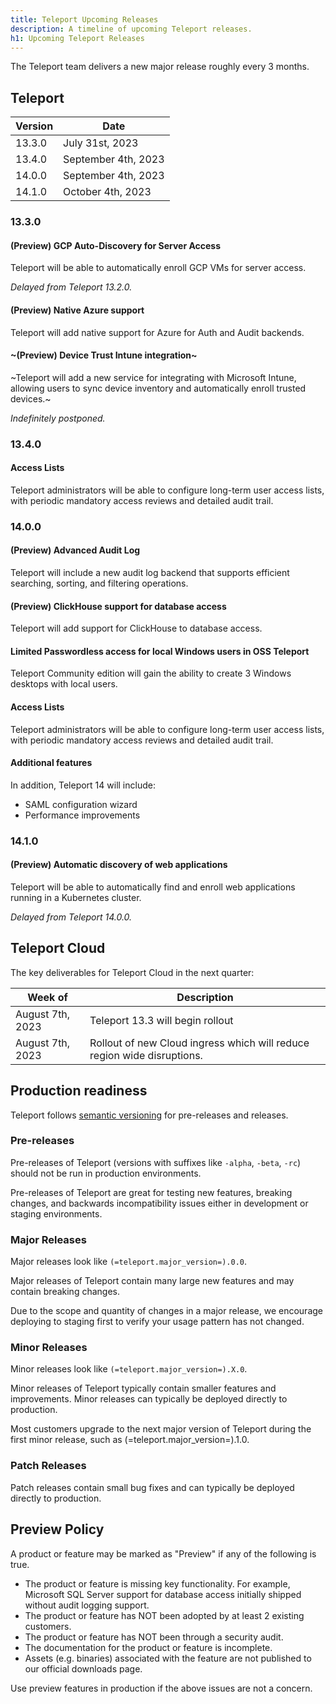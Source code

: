 ```yaml
---
title: Teleport Upcoming Releases
description: A timeline of upcoming Teleport releases.
h1: Upcoming Teleport Releases
---
```


The Teleport team delivers a new major release roughly every 3 months.

## Teleport

| Version | Date                |
|---------|---------------------|
| 13.3.0  | July 31st, 2023     |
| 13.4.0  | September 4th, 2023 |
| 14.0.0  | September 4th, 2023 |
| 14.1.0  | October 4th, 2023   |

### 13.3.0

#### (Preview) GCP Auto-Discovery for Server Access

Teleport will be able to automatically enroll GCP VMs for server access.

*Delayed from Teleport 13.2.0.*

#### (Preview) Native Azure support

Teleport will add native support for Azure for Auth and Audit backends.

#### ~(Preview) Device Trust Intune integration~

~Teleport will add a new service for integrating with Microsoft Intune, allowing
users to sync device inventory and automatically enroll trusted devices.~

*Indefinitely postponed.*

### 13.4.0

#### Access Lists

Teleport administrators will be able to configure long-term user access lists,
with periodic mandatory access reviews and detailed audit trail.

### 14.0.0

#### (Preview) Advanced Audit Log

Teleport will include a new audit log backend that supports efficient
searching, sorting, and filtering operations.

#### (Preview) ClickHouse support for database access

Teleport will add support for ClickHouse to database access.

#### Limited Passwordless access for local Windows users in OSS Teleport

Teleport Community edition will gain the ability to create 3 Windows desktops
with local users.

#### Access Lists

Teleport administrators will be able to configure long-term user access lists,
with periodic mandatory access reviews and detailed audit trail.

#### Additional features

In addition, Teleport 14 will include:

- SAML configuration wizard
- Performance improvements

### 14.1.0

#### (Preview) Automatic discovery of web applications

Teleport will be able to automatically find and enroll web applications running
in a Kubernetes cluster.

*Delayed from Teleport 14.0.0.*

## Teleport Cloud

The key deliverables for Teleport Cloud in the next quarter:

| Week of          | Description                                                             |
|------------------|-------------------------------------------------------------------------|
| August 7th, 2023 | Teleport 13.3 will begin rollout                                        |
| August 7th, 2023 | Rollout of new Cloud ingress which will reduce region wide disruptions. | 

## Production readiness

Teleport follows [semantic versioning](https://semver.org) for pre-releases and
releases.

### Pre-releases

Pre-releases of Teleport (versions with suffixes like `-alpha`, `-beta`, `-rc`)
should not be run in production environments.

Pre-releases of Teleport are great for testing new features, breaking changes,
and backwards incompatibility issues either in development or staging
environments.

### Major Releases

Major releases look like `(=teleport.major_version=).0.0`.

Major releases of Teleport contain many large new features and may contain
breaking changes.

Due to the scope and quantity of changes in a major release, we encourage
deploying to staging first to verify your usage pattern has not changed.

### Minor Releases

Minor releases look like `(=teleport.major_version=).X.0`.

Minor releases of Teleport typically contain smaller features and improvements.
Minor releases can typically be deployed directly to production.

Most customers upgrade to the next major version of Teleport during the first
minor release, such as (=teleport.major_version=).1.0.

### Patch Releases

Patch releases contain small bug fixes and can typically be deployed directly
to production.

## Preview Policy

A product or feature may be marked as "Preview" if any of the following is
true.

- The product or feature is missing key functionality. For example, Microsoft
  SQL Server support for database access initially shipped without audit
  logging support.
- The product or feature has NOT been adopted by at least 2 existing customers.
- The product or feature has NOT been through a security audit.
- The documentation for the product or feature is incomplete.
- Assets (e.g. binaries) associated with the feature are not published to our
  official downloads page.

Use preview features in production if the above issues are not a concern.
